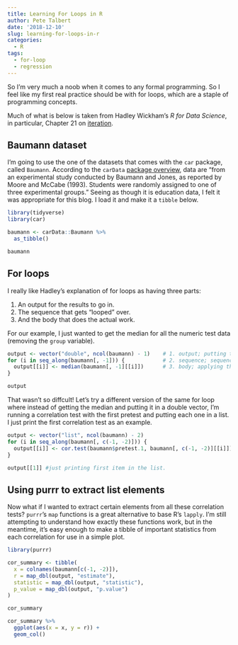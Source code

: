 ```yaml
---
title: Learning For Loops in R
author: Pete Talbert
date: '2018-12-10'
slug: learning-for-loops-in-r
categories:
  - R
tags:
  - for-loop
  - regression
---
```


So I'm very much a noob when it comes to any formal programming. So I feel like my first real practice should be with for loops, which are a staple of programming concepts.

Much of what is below is taken from Hadley Wickham's *R for Data Science*, in particular, Chapter 21 on [iteration](https://r4ds.had.co.nz/iteration.html).

## Baumann dataset

I'm going to use the one of the datasets that comes with the `car` package, called `Baumann`. According to the `carData` [package overview](https://cran.r-project.org/web/packages/carData/carData.pdf), data are "from an experimental study conducted by Baumann and Jones, as reported by Moore and McCabe (1993). Students were randomly assigned to one of three experimental groups." Seeing as though it is education data, I felt it was appropriate for this blog. I load it and make it a `tibble` below.

```r
library(tidyverse)
library(car)

baumann <- carData::Baumann %>% 
  as_tibble()

baumann
```

## For loops

I really like Hadley's explanation of for loops as having three parts:

1. An output for the results to go in.
2. The sequence that gets "looped" over.
3. And the body that does the actual work.

For our example, I just wanted to get the median for all the numeric test data (removing the `group` variable).

```r
output <- vector("double", ncol(baumann) - 1)    # 1. output; putting the data in a double vector.
for (i in seq_along(baumann[, -1])) {            # 2. sequence; sequencing along the baumann dataframe (except the first column).
  output[[i]] <- median(baumann[, -1][[i]])      # 3. body; applying the median function to each column (except the first column).
}

output
```

That wasn't so diffcult! Let's try a different version of the same for loop where instead of getting the median and putting it in a double vector, I'm running a correlation test with the first pretest and putting each one in a list. I just print the first correlation test as an example.

```r
output <- vector("list", ncol(baumann) - 2)                              # 1. list vector this time.
for (i in seq_along(baumann[, c(-1, -2)])) {                             # 2. same as above but removing the second column as I don't want a correlation with itself.
  output[[i]] <- cor.test(baumann$pretest.1, baumann[, c(-1, -2)][[i]])  # 3. running cor.test instead of median.
}

output[[1]] #just printing first item in the list.
```

## Using purrr to extract list elements

Now what if I wanted to extract certain elements from all these correlation tests? `purrr`'s `map` functions is a great alternative to base R's `lapply`. I'm still attempting to understand how exactly these functions work, but in the meantime, it's easy enough to make a tibble of important statistics from each correlation for use in a simple plot.

```r
library(purrr)

cor_summary <- tibble(
  x = colnames(baumann[c(-1, -2)]),
  r = map_dbl(output, "estimate"),
  statistic = map_dbl(output, "statistic"),
  p_value = map_dbl(output, "p.value")
)

cor_summary

cor_summary %>% 
  ggplot(aes(x = x, y = r)) +
  geom_col()
```







